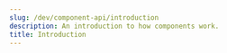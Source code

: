 ---
slug: /dev/component-api/introduction
description: An introduction to how components work.
title: Introduction
---


<Introduction/>
